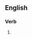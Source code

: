 {{also|aliénâtes}}

==English==

===Verb===
{{head|en|verb form}}

# {{en-third-person singular of|alienate}}